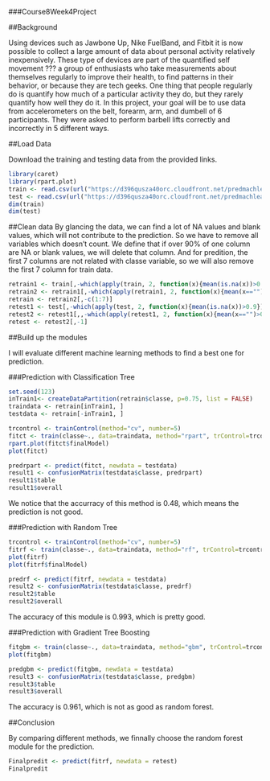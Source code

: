 ###Course8Week4Project

##Background

Using devices such as Jawbone Up, Nike FuelBand, and Fitbit it is now possible to collect a large amount of data about personal activity relatively inexpensively. These type of devices are part of the quantified self movement ??? a group of enthusiasts who take measurements about themselves regularly to improve their health, to find patterns in their behavior, or because they are tech geeks. One thing that people regularly do is quantify how much of a particular activity they do, but they rarely quantify how well they do it. In this project, your goal will be to use data from accelerometers on the belt, forearm, arm, and dumbell of 6 participants. They were asked to perform barbell lifts correctly and incorrectly in 5 different ways. 

##Load Data

Download the training and testing data from the provided links.
```r
library(caret)
library(rpart.plot)
train <- read.csv(url("https://d396qusza40orc.cloudfront.net/predmachlearn/pml-training.csv"), header = T)
test <- read.csv(url("https://d396qusza40orc.cloudfront.net/predmachlearn/pml-testing.csv"), header = T)
dim(train)
dim(test)
```

##Clean data
By glancing the data, we can find a lot of NA values and blank values, which will not contribute to the prediction. So we have to remove all variables which doesn't count. We define that if over 90% of one column are  NA or blank values, we will delete that column.
And for predition, the first 7 columns are not related with classe variable, so we will also remove the first 7 column for train data. 
```r
retrain1 <- train[,-which(apply(train, 2, function(x){mean(is.na(x))>0.9}))]
retrain2 <- retrain1[,-which(apply(retrain1, 2, function(x){mean(x=="")>0.9}))]
retrain <- retrain2[,-c(1:7)]
retest1 <- test[,-which(apply(test, 2, function(x){mean(is.na(x))>0.9}))]
retest2 <- retest1[,,-which(apply(retest1, 2, function(x){mean(x=="")>0.9}))]
retest <- retest2[,-1]
```

##Build up the modules

I will evaluate different machine learning methods to find a best one for prediction.

###Prediction with Classification Tree
```r
set.seed(123)
inTrain1<- createDataPartition(retrain$classe, p=0.75, list = FALSE)
traindata <- retrain[inTrain1, ]
testdata <- retrain[-inTrain1, ]
```

```r
trcontrol <- trainControl(method="cv", number=5)
fitct <- train(classe~., data=traindata, method="rpart", trControl=trcontrol)
rpart.plot(fitct$finalModel)
plot(fitct)
```

```r
predrpart <- predict(fitct, newdata = testdata)
result1 <- confusionMatrix(testdata$classe, predrpart)
result1$table
result1$overall
```

We notice that the accurracy of this method is 0.48, which means the prediction is not good.

###Prediction with Random Tree
```r
trcontrol <- trainControl(method="cv", number=5)
fitrf <- train(classe~., data=traindata, method="rf", trControl=trcontrol, verbose=FALSE)
plot(fitrf)
plot(fitrf$finalModel)
```

```r
predrf <- predict(fitrf, newdata = testdata)
result2 <- confusionMatrix(testdata$classe, predrf)
result2$table
result2$overall
```

The accuracy of this module is 0.993, which is pretty good.

###Prediction with Gradient Tree Boosting
```r
fitgbm <- train(classe~., data=traindata, method="gbm", trControl=trcontrol, verbose=FALSE)
plot(fitgbm)
```

```r
predgbm <- predict(fitgbm, newdata = testdata)
result3 <- confusionMatrix(testdata$classe, predgbm)
result3$table
result3$overall
```

The accuracy is 0.961, which is not as good as random forest.

##Conclusion

By comparing different methods, we finnally choose the random forest module for the prediction. 

```r
Finalpredit <- predict(fitrf, newdata = retest)
Finalpredit
```